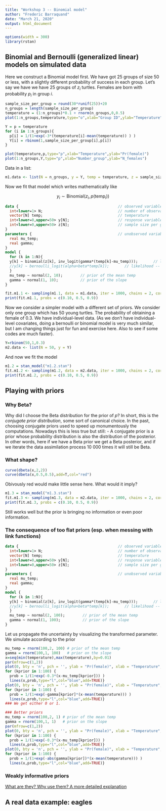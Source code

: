 ```yaml
---
title: "Workshop 3 -- Binomial model"
author: "Frederic Barraquand"
date: "March 21, 2020"
output: html_document
---
```


```r
options(width = 300)
library(rstan)
```

## Binomial and Bernoulli (generalized linear) models on simulated data 

Here we construct a Binomial model first. We have got 25 groups of size 50 or less, with a slightly different probability of success in each group. Let's say we have we have 25 groups of $z_i$ turtles. Females are born with probability $p_i$ in group $i$. 

```r
sample_size_per_group = round(30*runif(25))+20
n_groups = length(sample_size_per_group)
temperature = (1:n_groups)*0.1 + rnorm(n_groups,0,0.5)
plot(1:n_groups,temperature,type="o",xlab="Group ID",ylab="Temperature")

Y = p = temperature
for (i in 1:n_groups){
  p[i] = 1/(1+exp(-3*(temperature[i]-mean(temperature)) ) )
  Y[i] = rbinom(1,sample_size_per_group[i],p[i])
}

plot(temperature,p,type="p",xlab="Temperature",ylab="Pr(female)")
plot(1:n_groups,Y,type="p",xlab="Number_group",ylab="N_females")

```

Data in a list:

```r
m1.data <- list(N = n_groups, y = Y, temp = temperature, z = sample_size_per_group)
```

Now we fit that model which writes mathematically like

$$ y_i \sim \text{Binomial}(z_i,p(\text{temp}_i)) $$

```stan
data {                                             // observed variables 
  int<lower=1> N;                                  // number of observations
  vector[N] temp;                                  // temperature
  int<lower=0,upper=50> y[N];                      // response variable
  int<lower=0,upper=50> z[N];                      // sample size per group  
}
parameters {                                       // unobserved variables
  real mu_temp;
  real gamma; 
}
model {
  for (k in 1:N){
  y[k] ~ binomial(z[k], inv_logit(gamma*(temp[k]-mu_temp)));       // likelihood
  //y[k] ~ bernoulli_logit(alpha+beta*temp[k]);       // likelihood -- does not work because not bernoulli of course!
  }
  mu_temp ~ normal(2, 10);        // prior of the mean temp
  gamma ~ normal(1, 10);          // prior of the slope
}
```

```r
fit.m1.1 <- sampling(m1.1, data = m1.data, iter = 1000, chains = 2, cores = 2)
print(fit.m1.1, probs = c(0.10, 0.5, 0.9))
```

Now we consider a simpler model with a different set of priors. We consider only one group which has 50 young turtles. The probability of obtaining a female of 0.3. 
We have individual-level data. (As we don't have individual-level covariates, doing a bernoulli or binomial model is very much similar, but I am changing things just for fun and exercise here. Also to see if some codes are much faster). 

```r
Y=rbinom(50,1,0.3)
m2.data <- list(N = 50, y = Y)

```

And now we fit the model

```r
m1.2 = stan_model("m1.2.stan")
fit.m1.2 <- sampling(m1.2, data = m2.data, iter = 1000, chains = 2, cores = 2)
print(fit.m1.2, probs = c(0.10, 0.5, 0.9))

```


## Playing with priors

### Why Beta? 

Why did I choose the Beta distribution for the prior of $p$? In short, this is the *conjugate prior distribution*, some sort of canonical choice. In the past, choosing conjugate priors used to speed up monumentously the computations. Nowadays this is less true but still: 
- A conjugate prior is a prior whose probability distribution is also the distribution of the posterior. 
In other words, here if we have a Beta prior we get a Beta posterior, and if we iterate the data assimilation process 10 000 times it will still be Beta. 

### What shape? 

```r
curve(dbeta(x,2,2))
curve(dbeta(x,0.5,0.5),add=T,col="red")
```

Obivously red would make little sense here. What would it imply? 

```r
m1.3 = stan_model("m1.3.stan")
fit.m1.3 <- sampling(m1.3, data = m2.data, iter = 1000, chains = 2, cores = 2)
print(fit.m1.3, probs = c(0.10, 0.5, 0.9))
```

Still works well but the prior is bringing no information or even poor information. 

### The consequence of too flat priors (esp. when messing with link functions)

```stan
data {                                             // observed variables 
  int<lower=1> N;                                  // number of observations
  vector[N] temp;                                  // temperature
  int<lower=0,upper=50> y[N];                      // response variable
  int<lower=0,upper=50> z[N];                      // sample size per group  
}
parameters {                                       // unobserved variables
  real mu_temp;
  real gamma; 
}
model {
  for (k in 1:N){
  y[k] ~ binomial(z[k], inv_logit(gamma*(temp[k]-mu_temp)));       // likelihood
  //y[k] ~ bernoulli_logit(alpha+beta*temp[k]);       // likelihood -- does not work because not bernoulli of course!
  }
  mu_temp ~ normal(2, 100);        // prior of the mean temp
  gamma ~ normal(1, 100);          // prior of the slope
}
```

Let us propagate the uncertainty by visualizing the transformed parameter. We simulate according to the prior

```r
mu_temp = rnorm(100,2, 100) # prior of the mean temp
gamma = rnorm(100,1, 100)   # prior on the slope
x=seq(min(temperature),max(temperature),by=0.01)
par(mfrow=c(1,2))
plot(0, bty = 'n', pch = '', ylab = "Pr(female)", xlab = "Temperature",ylim=c(0,1))
for (kprior in 1:100) {
  prob = 1/(1+exp(-0.3*(x-mu_temp[kprior])) ) 
  lines(x,prob,type="l",col="blue",add=TRUE)}
plot(0, bty = 'n', pch = '', ylab = "Pr(female)", xlab = "Temperature",ylim=c(0,1))
for (kprior in 1:100) {
  prob = 1/(1+exp(-gamma[kprior]*(x-mean(temperature))) ) 
  lines(x,prob,type="l",col="blue",add=TRUE)}
### We get either 0 or 1. 

### Better priors
mu_temp = rnorm(100,2, 1) # prior of the mean temp
gamma = rnorm(100,1, 1)   # prior on the slope
par(mfrow=c(1,2))
plot(0, bty = 'n', pch = '', ylab = "Pr(female)", xlab = "Temperature",ylim=c(0,1))
for (kprior in 1:100) {
  prob = 1/(1+exp(-0.3*(x-mu_temp[kprior])) ) 
  lines(x,prob,type="l",col="blue",add=TRUE)}
plot(0, bty = 'n', pch = '', ylab = "Pr(female)", xlab = "Temperature",ylim=c(0,1))
for (kprior in 1:100) {
  prob = 1/(1+exp(-abs(gamma[kprior])*(x-mean(temperature))) ) 
  lines(x,prob,type="l",col="blue",add=TRUE)}

```


### Weakly informative priors

[What are they? Why use them? A more detailed explanation](https://onlinelibrary.wiley.com/doi/10.1111/oik.05985)

## A real data example: eagles


